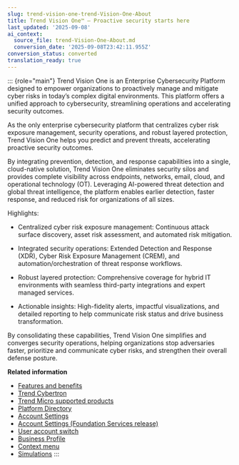 ```yaml
---
slug: trend-vision-one-trend-Vision-One-About
title: Trend Vision One™ – Proactive security starts here
last_updated: '2025-09-08'
ai_context:
  source_file: trend-Vision-One-About.md
  conversion_date: '2025-09-08T23:42:11.955Z'
conversion_status: converted
translation_ready: true
---
```


::: {role="main"}
Trend Vision One is an Enterprise Cybersecurity Platform designed to empower organizations to proactively manage and mitigate cyber risks in today’s complex digital environments. This platform offers a unified approach to cybersecurity, streamlining operations and accelerating security outcomes.

As the only enterprise cybersecurity platform that centralizes cyber risk exposure management, security operations, and robust layered protection, Trend Vision One helps you predict and prevent threats, accelerating proactive security outcomes.

By integrating prevention, detection, and response capabilities into a single, cloud-native solution, Trend Vision One eliminates security silos and provides complete visibility across endpoints, networks, email, cloud, and operational technology (OT). Leveraging AI-powered threat detection and global threat intelligence, the platform enables earlier detection, faster response, and reduced risk for organizations of all sizes.

Highlights:

- Centralized cyber risk exposure management: Continuous attack surface discovery, asset risk assessment, and automated risk mitigation.

- Integrated security operations: Extended Detection and Response (XDR), Cyber Risk Exposure Management (CREM), and automation/orchestration of threat response workflows.

- Robust layered protection: Comprehensive coverage for hybrid IT environments with seamless third-party integrations and expert managed services.

- Actionable insights: High-fidelity alerts, impactful visualizations, and detailed reporting to help communicate risk status and drive business transformation.

By consolidating these capabilities, Trend Vision One simplifies and converges security operations, helping organizations stop adversaries faster, prioritize and communicate cyber risks, and strengthen their overall defense posture.

**Related information**

- [Features and benefits](features-benefits-trend-vision-one.mdx)
- [Trend Cybertron](intro-cybertron.mdx)
- [Trend Micro supported products](supported-products.md "Trend Vision One analyzes activity data collected by sensor products to provide intelligent, high-fidelity detections and alerts.")
- [Platform Directory](platform-directory.md "Set your Trend Vision One home page, customize the navigation bar, and opt in to or out of Trend Vision One pre-release apps and services.")
- [Account Settings](account-info-settings.md "View your account information, change your account password, and reset your two-factor authentication device.")
- [Account Settings (Foundation Services release)](account-settings-foundation.md "View your account information, change your account password, and reset your two-factor authentication device")
- [User account switch](user-account-switch.md "Switch among multiple SAML-related user accounts to apply the permissions and asset visibility scope of the role assigned to each account.")
- [Business Profile](business-profile.md "View your business ID and update your business information.")
- [Context menu](context-menu.md "Trend Vision One provides a context menu to quickly access additional actions directly related to the console location and object type.")
- [Simulations](simulations.md "Use attack simulations to find out what Trend Vision One can uncover for you.")
:::
